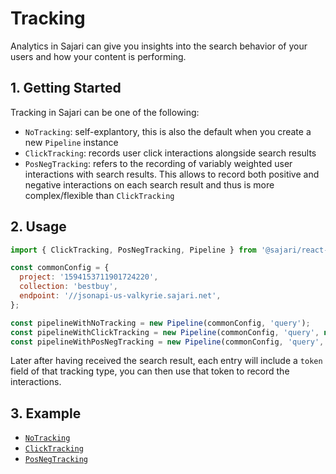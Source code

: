 
<SEO title="Tracking" description="TBD" />

# Tracking

Analytics in Sajari can give you insights into the search behavior of your users and how your content is performing.

## 1. Getting Started

Tracking in Sajari can be one of the following:

- `NoTracking`: self-explantory, this is also the default when you create a new `Pipeline` instance
- `ClickTracking`: records user click interactions alongside search results
- `PosNegTracking`: refers to the recording of variably weighted user interactions with search results. This allows to record both positive and negative interactions on each search result and thus is more complex/flexible than `ClickTracking`

## 2. Usage

```js
import { ClickTracking, PosNegTracking, Pipeline } from '@sajari/react-hooks';

const commonConfig = {
  project: '1594153711901724220',
  collection: 'bestbuy',
  endpoint: '//jsonapi-us-valkyrie.sajari.net',
};

const pipelineWithNoTracking = new Pipeline(commonConfig, 'query');
const pipelineWithClickTracking = new Pipeline(commonConfig, 'query', new ClickTracking());
const pipelineWithPosNegTracking = new Pipeline(commonConfig, 'query', new PosNegTracking('rating'));
```

Later after having received the search result, each entry will include a `token` field of that tracking type, you can then use that token to record the interactions.

## 3. Example

- [`NoTracking`](/tracking/notracking)
- [`ClickTracking`](/tracking/clicktracking)
- [`PosNegTracking`](/tracking/posnegtracking)
